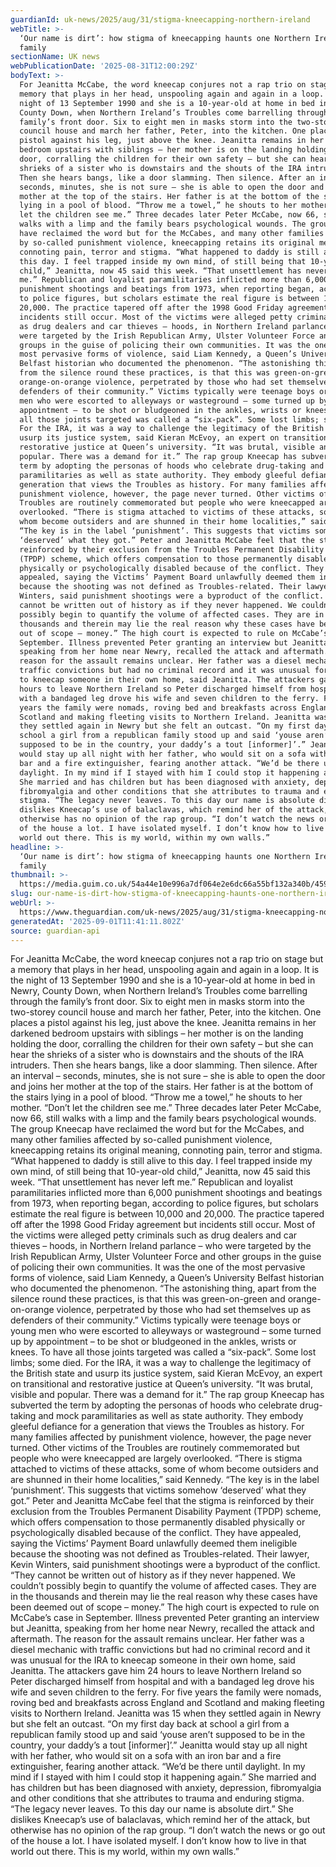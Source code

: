 ```yaml
---
guardianId: uk-news/2025/aug/31/stigma-kneecapping-northern-ireland
webTitle: >-
  ‘Our name is dirt’: how stigma of kneecapping haunts one Northern Ireland
  family
sectionName: UK news
webPublicationDate: '2025-08-31T12:00:29Z'
bodyText: >-
  For Jeanitta McCabe, the word kneecap conjures not a rap trio on stage but a
  memory that plays in her head, unspooling again and again in a loop. It is the
  night of 13 September 1990 and she is a 10-year-old at home in bed in Newry,
  County Down, when Northern Ireland’s Troubles come barrelling through the
  family’s front door. Six to eight men in masks storm into the two-storey
  council house and march her father, Peter, into the kitchen. One places a
  pistol against his leg, just above the knee. Jeanitta remains in her darkened
  bedroom upstairs with siblings – her mother is on the landing holding the
  door, corralling the children for their own safety – but she can hear the
  shrieks of a sister who is downstairs and the shouts of the IRA intruders.
  Then she hears bangs, like a door slamming. Then silence. After an interval –
  seconds, minutes, she is not sure – she is able to open the door and joins her
  mother at the top of the stairs. Her father is at the bottom of the stairs
  lying in a pool of blood. “Throw me a towel,” he shouts to her mother. “Don’t
  let the children see me.” Three decades later Peter McCabe, now 66, still
  walks with a limp and the family bears psychological wounds. The group Kneecap
  have reclaimed the word but for the McCabes, and many other families affected
  by so-called punishment violence, kneecapping retains its original meaning,
  connoting pain, terror and stigma. “What happened to daddy is still alive to
  this day. I feel trapped inside my own mind, of still being that 10-year-old
  child,” Jeanitta, now 45 said this week. “That unsettlement has never left
  me.” Republican and loyalist paramilitaries inflicted more than 6,000
  punishment shootings and beatings from 1973, when reporting began, according
  to police figures, but scholars estimate the real figure is between 10,000 and
  20,000. The practice tapered off after the 1998 Good Friday agreement but
  incidents still occur. Most of the victims were alleged petty criminals such
  as drug dealers and car thieves – hoods, in Northern Ireland parlance – who
  were targeted by the Irish Republican Army, Ulster Volunteer Force and other
  groups in the guise of policing their own communities. It was the one of the
  most pervasive forms of violence, said Liam Kennedy, a Queen’s University
  Belfast historian who documented the phenomenon. “The astonishing thing, apart
  from the silence round these practices, is that this was green-on-green and
  orange-on-orange violence, perpetrated by those who had set themselves up as
  defenders of their community.” Victims typically were teenage boys or young
  men who were escorted to alleyways or wasteground – some turned up by
  appointment – to be shot or bludgeoned in the ankles, wrists or knees. To have
  all those joints targeted was called a “six-pack”. Some lost limbs; some died.
  For the IRA, it was a way to challenge the legitimacy of the British state and
  usurp its justice system, said Kieran McEvoy, an expert on transitional and
  restorative justice at Queen’s university. “It was brutal, visible and
  popular. There was a demand for it.” The rap group Kneecap has subverted the
  term by adopting the personas of hoods who celebrate drug-taking and mock
  paramilitaries as well as state authority. They embody gleeful defiance for a
  generation that views the Troubles as history. For many families affected by
  punishment violence, however, the page never turned. Other victims of the
  Troubles are routinely commemorated but people who were kneecapped are largely
  overlooked. “There is stigma attached to victims of these attacks, some of
  whom become outsiders and are shunned in their home localities,” said Kennedy.
  “The key is in the label ‘punishment’. This suggests that victims somehow
  ‘deserved’ what they got.” Peter and Jeanitta McCabe feel that the stigma is
  reinforced by their exclusion from the Troubles Permanent Disability Payment
  (TPDP) scheme, which offers compensation to those permanently disabled
  physically or psychologically disabled because of the conflict. They have
  appealed, saying the Victims’ Payment Board unlawfully deemed them ineligible
  because the shooting was not defined as Troubles-related. Their lawyer, Kevin
  Winters, said punishment shootings were a byproduct of the conflict. “They
  cannot be written out of history as if they never happened. We couldn’t
  possibly begin to quantify the volume of affected cases. They are in the
  thousands and therein may lie the real reason why these cases have been deemed
  out of scope – money.” The high court is expected to rule on McCabe’s case in
  September. Illness prevented Peter granting an interview but Jeanitta,
  speaking from her home near Newry, recalled the attack and aftermath. The
  reason for the assault remains unclear. Her father was a diesel mechanic with
  traffic convictions but had no criminal record and it was unusual for the IRA
  to kneecap someone in their own home, said Jeanitta. The attackers gave him 24
  hours to leave Northern Ireland so Peter discharged himself from hospital and
  with a bandaged leg drove his wife and seven children to the ferry. For five
  years the family were nomads, roving bed and breakfasts across England and
  Scotland and making fleeting visits to Northern Ireland. Jeanitta was 15 when
  they settled again in Newry but she felt an outcast. “On my first day back at
  school a girl from a republican family stood up and said ‘youse aren’t
  supposed to be in the country, your daddy’s a tout [informer]’.” Jeanitta
  would stay up all night with her father, who would sit on a sofa with an iron
  bar and a fire extinguisher, fearing another attack. “We’d be there until
  daylight. In my mind if I stayed with him I could stop it happening again.”
  She married and has children but has been diagnosed with anxiety, depression,
  fibromyalgia and other conditions that she attributes to trauma and enduring
  stigma. “The legacy never leaves. To this day our name is absolute dirt.” She
  dislikes Kneecap’s use of balaclavas, which remind her of the attack, but
  otherwise has no opinion of the rap group. “I don’t watch the news or go out
  of the house a lot. I have isolated myself. I don’t know how to live in that
  world out there. This is my world, within my own walls.”
headline: >-
  ‘Our name is dirt’: how stigma of kneecapping haunts one Northern Ireland
  family
thumbnail: >-
  https://media.guim.co.uk/54a44e10e996a7df064e2e6dc66a55bf132a340b/459_0_4580_3665/500.jpg
slug: our-name-is-dirt-how-stigma-of-kneecapping-haunts-one-northern-ireland-family
webUrl: >-
  https://www.theguardian.com/uk-news/2025/aug/31/stigma-kneecapping-northern-ireland
generatedAt: '2025-09-01T11:41:11.802Z'
source: guardian-api
---
```

For Jeanitta McCabe, the word kneecap conjures not a rap trio on stage but a memory that plays in her head, unspooling again and again in a loop. It is the night of 13 September 1990 and she is a 10-year-old at home in bed in Newry, County Down, when Northern Ireland’s Troubles come barrelling through the family’s front door. Six to eight men in masks storm into the two-storey council house and march her father, Peter, into the kitchen. One places a pistol against his leg, just above the knee. Jeanitta remains in her darkened bedroom upstairs with siblings – her mother is on the landing holding the door, corralling the children for their own safety – but she can hear the shrieks of a sister who is downstairs and the shouts of the IRA intruders. Then she hears bangs, like a door slamming. Then silence. After an interval – seconds, minutes, she is not sure – she is able to open the door and joins her mother at the top of the stairs. Her father is at the bottom of the stairs lying in a pool of blood. “Throw me a towel,” he shouts to her mother. “Don’t let the children see me.” Three decades later Peter McCabe, now 66, still walks with a limp and the family bears psychological wounds. The group Kneecap have reclaimed the word but for the McCabes, and many other families affected by so-called punishment violence, kneecapping retains its original meaning, connoting pain, terror and stigma. “What happened to daddy is still alive to this day. I feel trapped inside my own mind, of still being that 10-year-old child,” Jeanitta, now 45 said this week. “That unsettlement has never left me.” Republican and loyalist paramilitaries inflicted more than 6,000 punishment shootings and beatings from 1973, when reporting began, according to police figures, but scholars estimate the real figure is between 10,000 and 20,000. The practice tapered off after the 1998 Good Friday agreement but incidents still occur. Most of the victims were alleged petty criminals such as drug dealers and car thieves – hoods, in Northern Ireland parlance – who were targeted by the Irish Republican Army, Ulster Volunteer Force and other groups in the guise of policing their own communities. It was the one of the most pervasive forms of violence, said Liam Kennedy, a Queen’s University Belfast historian who documented the phenomenon. “The astonishing thing, apart from the silence round these practices, is that this was green-on-green and orange-on-orange violence, perpetrated by those who had set themselves up as defenders of their community.” Victims typically were teenage boys or young men who were escorted to alleyways or wasteground – some turned up by appointment – to be shot or bludgeoned in the ankles, wrists or knees. To have all those joints targeted was called a “six-pack”. Some lost limbs; some died. For the IRA, it was a way to challenge the legitimacy of the British state and usurp its justice system, said Kieran McEvoy, an expert on transitional and restorative justice at Queen’s university. “It was brutal, visible and popular. There was a demand for it.” The rap group Kneecap has subverted the term by adopting the personas of hoods who celebrate drug-taking and mock paramilitaries as well as state authority. They embody gleeful defiance for a generation that views the Troubles as history. For many families affected by punishment violence, however, the page never turned. Other victims of the Troubles are routinely commemorated but people who were kneecapped are largely overlooked. “There is stigma attached to victims of these attacks, some of whom become outsiders and are shunned in their home localities,” said Kennedy. “The key is in the label ‘punishment’. This suggests that victims somehow ‘deserved’ what they got.” Peter and Jeanitta McCabe feel that the stigma is reinforced by their exclusion from the Troubles Permanent Disability Payment (TPDP) scheme, which offers compensation to those permanently disabled physically or psychologically disabled because of the conflict. They have appealed, saying the Victims’ Payment Board unlawfully deemed them ineligible because the shooting was not defined as Troubles-related. Their lawyer, Kevin Winters, said punishment shootings were a byproduct of the conflict. “They cannot be written out of history as if they never happened. We couldn’t possibly begin to quantify the volume of affected cases. They are in the thousands and therein may lie the real reason why these cases have been deemed out of scope – money.” The high court is expected to rule on McCabe’s case in September. Illness prevented Peter granting an interview but Jeanitta, speaking from her home near Newry, recalled the attack and aftermath. The reason for the assault remains unclear. Her father was a diesel mechanic with traffic convictions but had no criminal record and it was unusual for the IRA to kneecap someone in their own home, said Jeanitta. The attackers gave him 24 hours to leave Northern Ireland so Peter discharged himself from hospital and with a bandaged leg drove his wife and seven children to the ferry. For five years the family were nomads, roving bed and breakfasts across England and Scotland and making fleeting visits to Northern Ireland. Jeanitta was 15 when they settled again in Newry but she felt an outcast. “On my first day back at school a girl from a republican family stood up and said ‘youse aren’t supposed to be in the country, your daddy’s a tout [informer]’.” Jeanitta would stay up all night with her father, who would sit on a sofa with an iron bar and a fire extinguisher, fearing another attack. “We’d be there until daylight. In my mind if I stayed with him I could stop it happening again.” She married and has children but has been diagnosed with anxiety, depression, fibromyalgia and other conditions that she attributes to trauma and enduring stigma. “The legacy never leaves. To this day our name is absolute dirt.” She dislikes Kneecap’s use of balaclavas, which remind her of the attack, but otherwise has no opinion of the rap group. “I don’t watch the news or go out of the house a lot. I have isolated myself. I don’t know how to live in that world out there. This is my world, within my own walls.”
